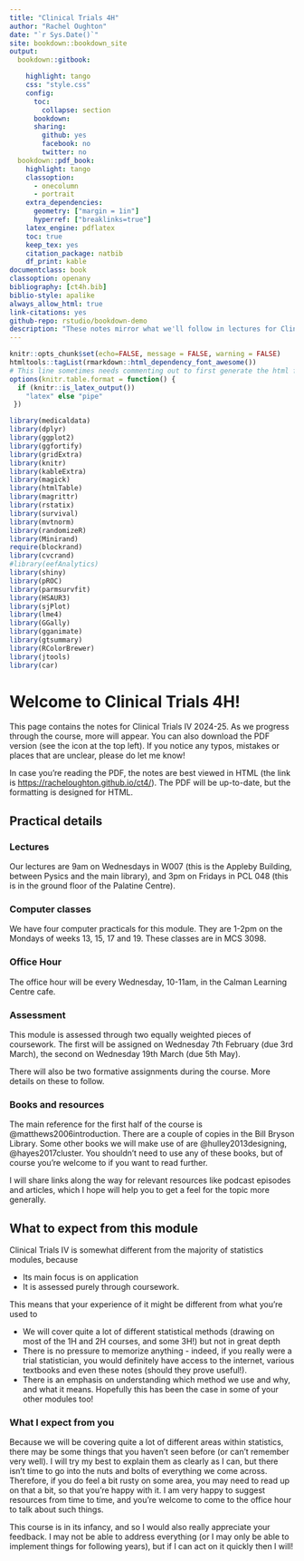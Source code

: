 ```yaml
--- 
title: "Clinical Trials 4H"
author: "Rachel Oughton"
date: "`r Sys.Date()`"
site: bookdown::bookdown_site
output: 
  bookdown::gitbook:

    highlight: tango
    css: "style.css"
    config:
      toc:
        collapse: section
      bookdown:
      sharing:
        github: yes
        facebook: no
        twitter: no
  bookdown::pdf_book:
    highlight: tango
    classoption:
      - onecolumn
      - portrait
    extra_dependencies: 
      geometry: ["margin = 1in"]
      hyperref: ["breaklinks=true"]
    latex_engine: pdflatex
    toc: true
    keep_tex: yes
    citation_package: natbib
    df_print: kable
documentclass: book
classoption: openany
bibliography: [ct4h.bib]
biblio-style: apalike
always_allow_html: true
link-citations: yes
github-repo: rstudio/bookdown-demo
description: "These notes mirror what we'll follow in lectures for Clinical Trials 4H. If you have any questions or notice any errors, please email me (Rachel Oughton)."
---
```


```r
knitr::opts_chunk$set(echo=FALSE, message = FALSE, warning = FALSE)
htmltools::tagList(rmarkdown::html_dependency_font_awesome())
# This line sometimes needs commenting out to first generate the html file
options(knitr.table.format = function() {
  if (knitr::is_latex_output())
    "latex" else "pipe"
 })
```

```r
library(medicaldata)
library(dplyr)
library(ggplot2)
library(ggfortify)
library(gridExtra)
library(knitr)
library(kableExtra)
library(magick)
library(htmlTable)
library(magrittr)
library(rstatix)
library(survival)
library(mvtnorm)
library(randomizeR)
library(Minirand)
require(blockrand)
library(cvcrand)
#library(eefAnalytics)
library(shiny)
library(pROC)
library(parmsurvfit)
library(HSAUR3)
library(sjPlot)
library(lme4)
library(GGally)
library(gganimate)
library(gtsummary)
library(RColorBrewer)
library(jtools)
library(car)
```

# Welcome to Clinical Trials 4H! {-}

This page contains the notes for Clinical Trials IV 2024-25. As we progress through the course, more will appear. You can also download the PDF version (see the icon at the top left). If you notice any typos, mistakes or places that are unclear, please do let me know!

In case you're reading the PDF, the notes are best viewed in HTML (the link is [https://racheloughton.github.io/ct4/](https://racheloughton.github.io/ct4/)). The PDF will be up-to-date, but the formatting is designed for HTML.

## Practical details {-}

### Lectures {-}

Our lectures are 9am on Wednesdays in W007 (this is the Appleby Building, between Pysics and the main library), and 3pm on Fridays in PCL 048 (this is in the ground floor of the Palatine Centre). 

### Computer classes {-}

We have four computer practicals for this module. They are 1-2pm on the Mondays of weeks 13, 15, 17 and 19. These classes are in MCS 3098.

### Office Hour {-}

The office hour will be every Wednesday, 10-11am, in the Calman Learning Centre cafe. 

### Assessment {-}

This module is assessed through two equally weighted pieces of coursework. The first will be assigned on Wednesday 7th February (due 3rd March), the second on Wednesday 19th March (due 5th May).

There will also be two formative assignments during the course. More details on these to follow.

### Books and resources {-}

The main reference for the first half of the course is @matthews2006introduction. There are a couple of copies in the Bill Bryson Library. Some other books we will make use of are @hulley2013designing, @hayes2017cluster. You shouldn't need to use any of these books, but of course you're welcome to if you want to read further.

I will share links along the way for relevant resources like podcast episodes and articles, which I hope will help you to get a feel for the topic more generally.

## What to expect from this module {-}

Clinical Trials IV is somewhat different from the majority of statistics modules, because

  * Its main focus is on application
  * It is assessed purely through coursework.
  
This means that your experience of it might be different from what you're used to

  * We will cover quite a lot of different statistical methods (drawing on most of the 1H and 2H courses, and some 3H!) but not in great depth
  * There is no pressure to memorize anything - indeed, if you really were a trial statistician, you would definitely have access to the internet, various textbooks and even these notes (should they prove useful!).
  * There is an emphasis on understanding which method we use and why, and what it means. Hopefully this has been the case in some of your other modules too!
  
### What I expect from you {-}

Because we will be covering quite a lot of different areas within statistics, there may be some things that you haven't seen before (or can't remember very well). I will try my best to explain them as clearly as I can, but there isn't time to go into the nuts and bolts of everything we come across. Therefore, if you do feel a bit rusty on some area, you may need to read up on that a bit, so that you're happy with it. I am very happy to suggest resources from time to time, and you're welcome to come to the office hour to talk about such things.

This course is in its infancy, and so I would also really appreciate your feedback. I may not be able to address everything (or I may only be able to implement things for following years), but if I can act on it quickly then I will!
  





